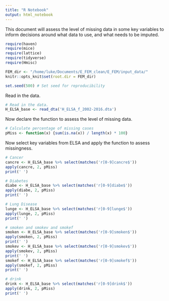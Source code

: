 ```yaml
---
title: "R Notebook"
output: html_notebook
---
```


This document will assess the level of missing data in some key variables to inform decisions around what data to use, and what needs to be imputed. 

```r

require(haven)
require(mice)
require(lattice)
require(tidyverse)
require(Hmisc)

FEM_dir <- "/home/luke/Documents/E_FEM_clean/E_FEM/input_data/"
knitr::opts_knit$set(root.dir = FEM_dir)

set.seed(500) # Set seed for reproducibility

```

Read in the data.

```r

# Read in the data.
H_ELSA_base <- read_dta('H_ELSA_f_2002-2016.dta')

```

Now declare the function to assess the level of missing data.

```r

# Calculate percentage of missing cases
pMiss <- function(x) {sum(is.na(x)) / length(x) * 100}

```

Now select key variables from ELSA and apply the function to assess missingness.

```r

# Cancer
cancre <- H_ELSA_base %>% select(matches('r[0-9]cancre$'))
apply(cancre, 2, pMiss)
print(' ')

# Diabetes
diabe <- H_ELSA_base %>% select(matches('r[0-9]diabe$'))
apply(diabe, 2, pMiss)
print(' ')

# Lung Disease
lunge <- H_ELSA_base %>% select(matches('r[0-9]lunge$'))
apply(lunge, 2, pMiss)
print(' ')

# smoken and smokev and smokef
smoken <- H_ELSA_base %>% select(matches('r[0-9]smoken$'))
apply(smoken, 2, pMiss)
print(' ')
smokev <- H_ELSA_base %>% select(matches('r[0-9]smokev$'))
apply(smokev, 2, pMiss)
print(' ')
smokef <- H_ELSA_base %>% select(matches('r[0-9]smokef$'))
apply(smokef, 2, pMiss)
print(' ')

# drink
drink <- H_ELSA_base %>% select(matches('r[0-9]drink$'))
apply(drink, 2, pMiss)
print(' ')

```




























